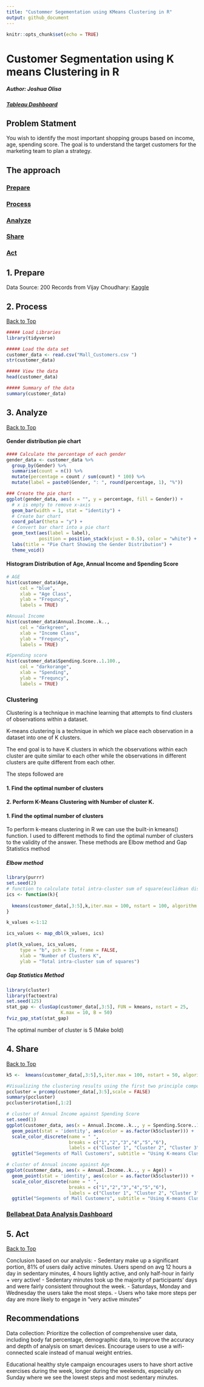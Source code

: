 ---
title: "Custommer Segementation using KMeans Clustering in R"
output: github_document
---

```{r setup, include=FALSE}
knitr::opts_chunk$set(echo = TRUE)
```

# Customer Segmentation using K means Clustering in R 
##### Author: Joshua Olisa

##### [Tableau Dashboard](https://public.tableau.com/app/profile/joshua.olisa.emodoh/viz/BellaBeats_17250435748210/Dashboard1)


## Problem Statment
You wish to identify the most important shopping groups based on income, age, spending score. The goal is to understand the target customers for the marketing team to plan a strategy.

 
## The approach

### [Prepare](#1-prepare)
### [Process](#2-process)
### [Analyze](#3-analyze)
### [Share](#4-share)
### [Act](#5-act)


## 1. Prepare 
Data Source: 200 Records from Vijay Choudhary: [Kaggle](https://www.kaggle.com/datasets/vjchoudhary7/customer-segmentation-tutorial-in-python)


## 2. Process
[Back to Top](#author-Joshua-Olisa)


```{r process}
##### Load Libraries
library(tidyverse)

##### Load the data set
customer_data <- read.csv("Mall_Customers.csv ")
str(customer_data)

##### View the data
head(customer_data)

##### Summary of the data
summary(customer_data)
```

 
## 3. Analyze
[Back to Top](#author-Joshua-Olisa)

#### Gender distribution pie chart

```{r}
#### Calculate the percentage of each gender
gender_data <- customer_data %>%
  group_by(Gender) %>%
  summarise(count = n()) %>%
  mutate(percentage = count / sum(count) * 100) %>%
  mutate(label = paste0(Gender, ": ", round(percentage, 1), "%"))

### Create the pie chart
ggplot(gender_data, aes(x = "", y = percentage, fill = Gender)) +    
  # x is empty to remove x-axis
  geom_bar(width = 1, stat = "identity") +                           
  # Create bar chart
  coord_polar(theta = "y") +                                         
  # Convert bar chart into a pie chart
  geom_text(aes(label = label),
            position = position_stack(vjust = 0.5), color = "white") +
  labs(title = "Pie Chart Showing the Gender Distribution") +                              # Add title
  theme_void()  
```


#### Histogram Distribution of Age, Annual Income and Spending Score
```{r}
# AGE
hist(customer_data$Age,
     col = "blue",
     xlab = "Age Class",
     ylab = "Frequncy",
     labels = TRUE)

#Anuual Income
hist(customer_data$Annual.Income..k..,
     col = "darkgreen",
     xlab = "Income Class",
     ylab = "Frequncy",
     labels = TRUE)

#Spending score 
hist(customer_data$Spending.Score..1.100.,
     col = "darkorange",
     xlab = "Spending",
     ylab = "Frequncy",
     labels = TRUE)
```

### Clustering
Clustering is a technique in machine learning that attempts to find clusters of observations within a dataset. 

K-means clustering is a technique in which we place each observation in a dataset into one of K clusters.

The end goal is to have K clusters in which the observations within each cluster are quite similar to each other while the observations in different clusters are quite different from each other.

The steps followed are 

#### 1. Find the optimal number of clusters
#### 2. Perform K-Means Clustering with Number of cluster K.

#### 1. Find the optimal number of clusters
To perform k-means clustering in R we can use the built-in kmeans() function. I used to different methods to find the optimal number of clusters to the validity of the answer. These methods are Elbow method and Gap Statistics method

##### Elbow method
```{r}
library(purrr)
set.seed(2)
# function to calculate total intra-cluster sum of square(euclidean distance)
ics <- function(k){
  
  kmeans(customer_data[,3:5],k,iter.max = 100, nstart = 100, algorithm = "Lloyd")$tot.withinss
}

k_values <-1:12

ics_values <- map_dbl(k_values, ics)

plot(k_values, ics_values,
     type = "b", pch = 19, frame = FALSE,
     xlab = "Number of Clusters K",
     ylab = "Total intra-cluster sum of squares")
```

##### Gap Statistics Method
```{r}
library(cluster)
library(factoextra)
set.seed(125)
stat_gap <- clusGap(customer_data[,3:5], FUN = kmeans, nstart = 25,
                    K.max = 10, B = 50)
fviz_gap_stat(stat_gap)

```

The optimal number of cluster is 5 (Make bold)

## 4. Share 
[Back to Top](#author-Joshua-Olisa)

```{r echo=FALSE}
k5 <-  kmeans(customer_data[,3:5],5,iter.max = 100, nstart = 50, algorithm = "Lloyd")

#Visualizing the clustering results using the first two principle components
pccluster = prcomp(customer_data[,3:5],scale = FALSE)
summary(pccluster)
pccluster$rotation[,1:2]

# cluster of Annual Income against Spending Score
set.seed(1)
ggplot(customer_data, aes(x = Annual.Income..k.., y = Spending.Score..1.100.)) +
  geom_point(stat = 'identity', aes(color = as.factor(k5$cluster))) +
  scale_color_discrete(name = " ",
                       breaks = c("1","2","3","4","5","6"),
                       labels = c("Cluster 1", "Cluster 2", "Cluster 3", "Cluster 4", "Cluster 5", "Cluster 6")) +
  ggtitle("Segements of Mall Customers", subtitle = "Using K-means Clustering")

# cluster of Annual income against Age
ggplot(customer_data, aes(x = Annual.Income..k.., y = Age)) +
  geom_point(stat = 'identity', aes(color = as.factor(k5$cluster))) +
  scale_color_discrete(name = " ",
                       breaks = c("1","2","3","4","5","6"),
                       labels = c("Cluster 1", "Cluster 2", "Cluster 3", "Cluster 4", "Cluster 5", "Cluster 6")) +
  ggtitle("Segements of Mall Customers", subtitle = "Using K-means Clustering")

```


### [Bellabeat Data Analysis Dashboard](https://public.tableau.com/app/profile/joshua.olisa.emodoh/viz/BellaBeats_17250435748210/Dashboard1)

## 5. Act
[Back to Top](#author-Joshua-Olisa)

Conclusion based on our analysis:
- Sedentary make up a significant portion, 81% of users daily active minutes. Users spend on avg 12 hours a day in sedentary minutes, 4 hours lightly active, and only half-hour in fairly + very active! 
- Sedentary minutes took up the majority of participants’ days and were fairly consistent throughout the week.
- Saturdays, Monday and Wednesday the users take the most steps.
- Users who take more steps per day are more likely to engage in “very active minutes”


## Recommendations

Data collection: Prioritize the collection of comprehensive user data, including body fat percentage, demographic data, to improve the accuracy and depth of analysis on smart devices. Encourage users to use a wifi-connected scale instead of manual weight entries. 

Educational healthy style campaign encourages users to have short active exercises during the week, longer during the weekends, especially on Sunday where we see the lowest steps and most sedentary minutes.